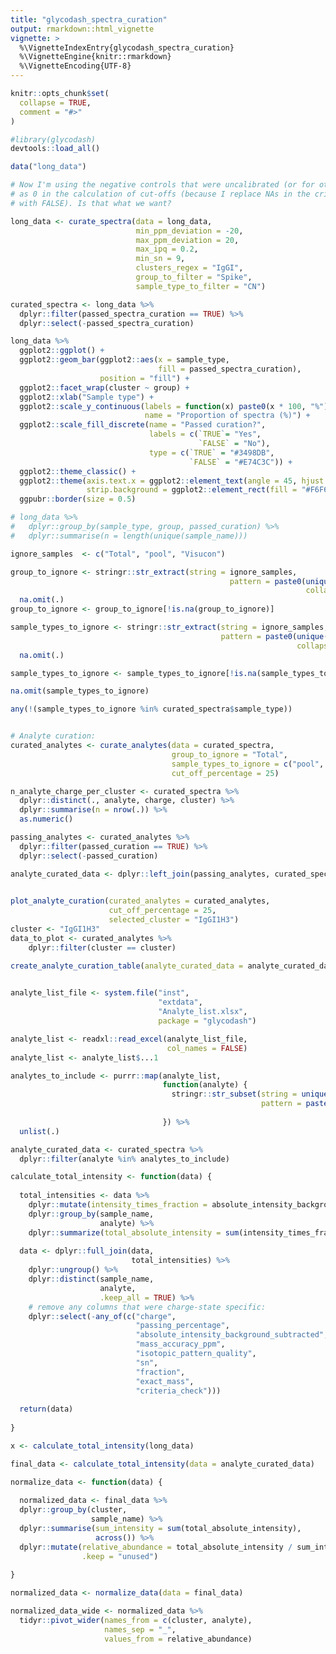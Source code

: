 ```yaml
---
title: "glycodash_spectra_curation"
output: rmarkdown::html_vignette
vignette: >
  %\VignetteIndexEntry{glycodash_spectra_curation}
  %\VignetteEngine{knitr::rmarkdown}
  %\VignetteEncoding{UTF-8}
---
```


```r
knitr::opts_chunk$set(
  collapse = TRUE,
  comment = "#>"
)
```

```r

#library(glycodash)
devtools::load_all()

data("long_data")
```

```r

# Now I'm using the negative controls that were uncalibrated (or for other reason NA)
# as 0 in the calculation of cut-offs (because I replace NAs in the criteria check 
# with FALSE). Is that what we want?

long_data <- curate_spectra(data = long_data,
                            min_ppm_deviation = -20,
                            max_ppm_deviation = 20,
                            max_ipq = 0.2,
                            min_sn = 9,
                            clusters_regex = "IgGI",
                            group_to_filter = "Spike",
                            sample_type_to_filter = "CN")

curated_spectra <- long_data %>% 
  dplyr::filter(passed_spectra_curation == TRUE) %>% 
  dplyr::select(-passed_spectra_curation)

```

```r

long_data %>%  
  ggplot2::ggplot() +
  ggplot2::geom_bar(ggplot2::aes(x = sample_type, 
                                 fill = passed_spectra_curation), 
                    position = "fill") +
  ggplot2::facet_wrap(cluster ~ group) +
  ggplot2::xlab("Sample type") +
  ggplot2::scale_y_continuous(labels = function(x) paste0(x * 100, "%"), 
                              name = "Proportion of spectra (%)") +
  ggplot2::scale_fill_discrete(name = "Passed curation?", 
                               labels = c(`TRUE`= "Yes",
                                          `FALSE` = "No"),
                               type = c(`TRUE` = "#3498DB",
                                        `FALSE` = "#E74C3C")) +
  ggplot2::theme_classic() +
  ggplot2::theme(axis.text.x = ggplot2::element_text(angle = 45, hjust = 1),
                 strip.background = ggplot2::element_rect(fill = "#F6F6F8")) +
  ggpubr::border(size = 0.5)

# long_data %>% 
#   dplyr::group_by(sample_type, group, passed_curation) %>% 
#   dplyr::summarise(n = length(unique(sample_name)))

```

```r

ignore_samples  <- c("Total", "pool", "Visucon")

group_to_ignore <- stringr::str_extract(string = ignore_samples,
                                                 pattern = paste0(unique(curated_spectra$group),
                                                                  collapse = "|")) %>% 
  na.omit(.)
group_to_ignore <- group_to_ignore[!is.na(group_to_ignore)]

sample_types_to_ignore <- stringr::str_extract(string = ignore_samples,
                                               pattern = paste0(unique(curated_spectra$sample_type),
                                                                collapse = "|")) %>% 
  na.omit(.)

sample_types_to_ignore <- sample_types_to_ignore[!is.na(sample_types_to_ignore)]

na.omit(sample_types_to_ignore)

any(!(sample_types_to_ignore %in% curated_spectra$sample_type))


# Analyte curation:
curated_analytes <- curate_analytes(data = curated_spectra,
                                    group_to_ignore = "Total",
                                    sample_types_to_ignore = c("pool", "IVIGg", "CN", "Visucon", "PBS"),
                                    cut_off_percentage = 25)

n_analyte_charge_per_cluster <- curated_spectra %>% 
  dplyr::distinct(., analyte, charge, cluster) %>% 
  dplyr::summarise(n = nrow(.)) %>% 
  as.numeric()

passing_analytes <- curated_analytes %>% 
  dplyr::filter(passed_curation == TRUE) %>% 
  dplyr::select(-passed_curation)

analyte_curated_data <- dplyr::left_join(passing_analytes, curated_spectra)
  
```

```r

plot_analyte_curation(curated_analytes = curated_analytes,
                      cut_off_percentage = 25,
                      selected_cluster = "IgGI1H3")
cluster <- "IgGI1H3"
data_to_plot <- curated_analytes %>% 
    dplyr::filter(cluster == cluster)

```

```r

create_analyte_curation_table(analyte_curated_data = analyte_curated_data)
                  
```


```r

analyte_list_file <- system.file("inst",
                                 "extdata",
                                 "Analyte_list.xlsx",
                                 package = "glycodash")

analyte_list <- readxl::read_excel(analyte_list_file,
                                   col_names = FALSE)
analyte_list <- analyte_list$...1

analytes_to_include <- purrr::map(analyte_list,
                                  function(analyte) {
                                    stringr::str_subset(string = unique(curated_spectra$analyte),
                                                        pattern = paste0(analyte, 
                                                                         "$"))
                                  }) %>% 
  unlist(.)

analyte_curated_data <- curated_spectra %>% 
  dplyr::filter(analyte %in% analytes_to_include)

```

```r

calculate_total_intensity <- function(data) {
  
  total_intensities <- data %>% 
    dplyr::mutate(intensity_times_fraction = absolute_intensity_background_subtracted * fraction) %>% 
    dplyr::group_by(sample_name, 
                    analyte) %>% 
    dplyr::summarize(total_absolute_intensity = sum(intensity_times_fraction))
  
  data <- dplyr::full_join(data, 
                           total_intensities) %>% 
    dplyr::ungroup() %>% 
    dplyr::distinct(sample_name, 
                    analyte, 
                    .keep_all = TRUE) %>% 
    # remove any columns that were charge-state specific:
    dplyr::select(-any_of(c("charge", 
                            "passing_percentage", 
                            "absolute_intensity_background_subtracted",
                            "mass_accuracy_ppm",
                            "isotopic_pattern_quality",
                            "sn",
                            "fraction",
                            "exact_mass",
                            "criteria_check")))
  
  return(data)
  
}

x <- calculate_total_intensity(long_data)

final_data <- calculate_total_intensity(data = analyte_curated_data)

```

```r

normalize_data <- function(data) {
  
  normalized_data <- final_data %>% 
  dplyr::group_by(cluster, 
                  sample_name) %>% 
  dplyr::summarise(sum_intensity = sum(total_absolute_intensity),
                   across()) %>% 
  dplyr::mutate(relative_abundance = total_absolute_intensity / sum_intensity,
                .keep = "unused")
  
}

normalized_data <- normalize_data(data = final_data)

normalized_data_wide <- normalized_data %>% 
  tidyr::pivot_wider(names_from = c(cluster, analyte),
                     names_sep = "_",
                     values_from = relative_abundance)
  
```

